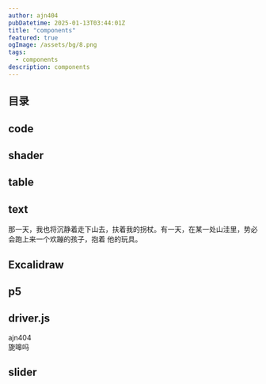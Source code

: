 ```yaml
---
author: ajn404
pubDatetime: 2025-01-13T03:44:01Z
title: "components"
featured: true
ogImage: /assets/bg/8.png
tags:
  - components
description: components
---
```


## 目录

## code


<CodeFromUrl lang="tsx" highlightRange="1,10" url="src/config.ts" />

## shader


<ShaderTemplateUrl
  width="30"
  height="30"
  fragmentShaderPath="/assets/glsl/bookOfShader/07/11.frag"
  client:only="react"
/>

## table


<TanstackTable client:visible />

## text


<Text client:visible>
  那一天，我也将沉静着走下山去，扶着我的拐杖。有一天，在某一处山洼里，势必会跑上来一个欢蹦的孩子，抱着
  他的玩具。
</Text>

## Excalidraw


<Excalidraw
  viewModeEnabled="true"
  file="Hooke"
  className="w-[60vw] m-auto my-10"
/>

## p5


<SpringV2 showControl="true" client:load />

## driver.js


<DriverNoText client:load elements="ajn404,e3-7" />

<div class="ajn404" data-description="ajn404">
  <Text client:visible>ajn404</Text>
</div>

<div class="e3-7" data-description="旎嗥吗">
  <Text client:visible>旎嗥吗</Text>
</div>

## slider


<ImagesSlider client:load />
